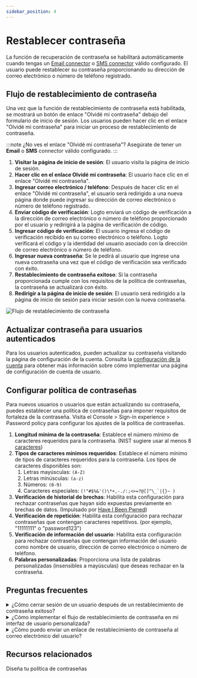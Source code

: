 ```yaml
---
sidebar_position: 4
---
```


# Restablecer contraseña

La función de recuperación de contraseña se habilitará automáticamente cuando tengas un [Email connector](/connectors/email-connectors) o [SMS connector](/connectors/sms-connectors) válido configurado. El usuario puede restablecer su contraseña proporcionando su dirección de correo electrónico o número de teléfono registrado.

## Flujo de restablecimiento de contraseña

Una vez que la función de restablecimiento de contraseña está habilitada, se mostrará un botón de enlace "Olvidé mi contraseña" debajo del formulario de inicio de sesión. Los usuarios pueden hacer clic en el enlace "Olvidé mi contraseña" para iniciar un proceso de restablecimiento de contraseña.

:::note
¿No ves el enlace "Olvidé mi contraseña"? Asegúrate de tener un **Email** o **SMS** connector válido configurado.
:::

1. **Visitar la página de inicio de sesión**: El usuario visita la página de inicio de sesión.
2. **Hacer clic en el enlace Olvidé mi contraseña**: El usuario hace clic en el enlace "Olvidé mi contraseña".
3. **Ingresar correo electrónico / teléfono**: Después de hacer clic en el enlace "Olvidé mi contraseña", el usuario será redirigido a una nueva página donde puede ingresar su dirección de correo electrónico o número de teléfono registrado.
4. **Enviar código de verificación**: Logto enviará un código de verificación a la dirección de correo electrónico o número de teléfono proporcionado por el usuario y redirigirá a la página de verificación de código.
5. **Ingresar código de verificación**: El usuario ingresa el código de verificación recibido en su correo electrónico o teléfono. Logto verificará el código y la identidad del usuario asociado con la dirección de correo electrónico o número de teléfono.
6. **Ingresar nueva contraseña**: Se le pedirá al usuario que ingrese una nueva contraseña una vez que el código de verificación sea verificado con éxito.
7. **Restablecimiento de contraseña exitoso**: Si la contraseña proporcionada cumple con los requisitos de la política de contraseñas, la contraseña se actualizará con éxito.
8. **Redirigir a la página de inicio de sesión**: El usuario será redirigido a la página de inicio de sesión para iniciar sesión con la nueva contraseña.

![Flujo de restablecimiento de contraseña](./assets/reset-password.png)

## Actualizar contraseña para usuarios autenticados

Para los usuarios autenticados, pueden actualizar su contraseña visitando la página de configuración de la cuenta. Consulta la [configuración de la cuenta](/end-user-flows/account-settings/) para obtener más información sobre cómo implementar una página de configuración de cuenta de usuario.

## Configurar política de contraseñas

Para nuevos usuarios o usuarios que están actualizando su contraseña, puedes establecer una política de contraseñas para imponer requisitos de fortaleza de la contraseña. Visita el <CloudLink to="/sign-in-experience/password-policy"> Console > Sign-in experience > Password policy</CloudLink> para configurar los ajustes de la política de contraseñas.

1. **Longitud mínima de la contraseña**: Establece el número mínimo de caracteres requeridos para la contraseña. (NIST sugiere usar al menos 8 [caracteres](https://pages.nist.gov/800-63-3/sp800-63b.html#sec5))
2. **Tipos de caracteres mínimos requeridos**: Establece el número mínimo de tipos de caracteres requeridos para la contraseña. Los tipos de caracteres disponibles son:
   1. Letras mayúsculas: `(A-Z)`
   2. Letras minúsculas: `(a-z)`
   3. Números: `(0-9)`
   4. Caracteres especiales: ``(!"#$%&'()\*+,-./:;<>=?@[]^\_`|{}~ )``
3. **Verificación de historial de brechas**: Habilita esta configuración para rechazar contraseñas que hayan sido expuestas previamente en brechas de datos. (Impulsado por [Have I Been Pwned](https://haveibeenpwned.com/Passwords))
4. **Verificación de repetición**: Habilita esta configuración para rechazar contraseñas que contengan caracteres repetitivos. (por ejemplo, "11111111" o "password123")
5. **Verificación de información del usuario**: Habilita esta configuración para rechazar contraseñas que contengan información del usuario como nombre de usuario, dirección de correo electrónico o número de teléfono.
6. **Palabras personalizadas**: Proporciona una lista de palabras personalizadas (insensibles a mayúsculas) que deseas rechazar en la contraseña.

## Preguntas frecuentes

<details>
  <summary> ¿Cómo cerrar sesión de un usuario después de un restablecimiento de contraseña exitoso?</summary>

Suscríbete al evento `PostResetPassword` del [webhook event](/developers/webhooks/webhooks-events#user-interaction-hook-events) para recibir una notificación cuando un usuario restablezca su contraseña con éxito. Luego puedes activar una acción de [cerrar sesión](/end-user-flows/sign-out) para invalidar la sesión actual del usuario y redirigirlo a la página de inicio de sesión.

</details>

<details>
  <summary> ¿Cómo implementar el flujo de restablecimiento de contraseña en mi interfaz de usuario personalizada?</summary>

Puedes implementar tu propio flujo de restablecimiento de contraseña utilizando el **Management API** y **Account API** de Logto. Consulta la [configuración de la cuenta](/end-user-flows/account-settings/) para más detalles.

</details>

<details>
  <summary> ¿Cómo puedo enviar un enlace de restablecimiento de contraseña al correo electrónico del usuario?</summary>

Puedes crear un endpoint de restablecimiento de contraseña autoalojado y utilizar el SDK de Logto para iniciar una solicitud de inicio de sesión con [`first_screen`](/end-user-flows/authentication-parameters/first-screen) configurado en `reset-password`. Esto redirigirá sin problemas al usuario a la página de restablecimiento de contraseña.

</details>

## Recursos relacionados

<Url href="https://blog.logto.io/design-your-password-policy">
  Diseña tu política de contraseñas
</Url>
